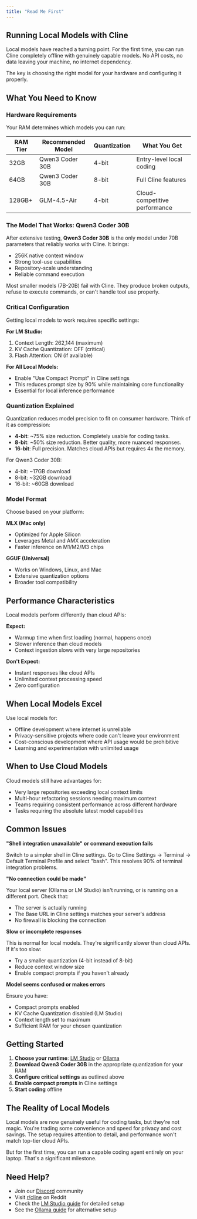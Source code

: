 ```yaml
---
title: "Read Me First"
---
```


## Running Local Models with Cline

Local models have reached a turning point. For the first time, you can run Cline completely offline with genuinely capable models. No API costs, no data leaving your machine, no internet dependency.

The key is choosing the right model for your hardware and configuring it properly.

## What You Need to Know

### Hardware Requirements

Your RAM determines which models you can run:

| RAM Tier | Recommended Model | Quantization | What You Get |
| --- | --- | --- | --- |
| 32GB | Qwen3 Coder 30B | 4-bit | Entry-level local coding |
| 64GB | Qwen3 Coder 30B | 8-bit | Full Cline features |
| 128GB+ | GLM-4.5-Air | 4-bit | Cloud-competitive performance |

### The Model That Works: Qwen3 Coder 30B

After extensive testing, **Qwen3 Coder 30B** is the only model under 70B parameters that reliably works with Cline. It brings:

- 256K native context window
- Strong tool-use capabilities
- Repository-scale understanding
- Reliable command execution

Most smaller models (7B-20B) fail with Cline. They produce broken outputs, refuse to execute commands, or can't handle tool use properly.

### Critical Configuration

Getting local models to work requires specific settings:

**For LM Studio:**
1. Context Length: 262,144 (maximum)
2. KV Cache Quantization: OFF (critical)
3. Flash Attention: ON (if available)

**For All Local Models:**
- Enable "Use Compact Prompt" in Cline settings
- This reduces prompt size by 90% while maintaining core functionality
- Essential for local inference performance

### Quantization Explained

Quantization reduces model precision to fit on consumer hardware. Think of it as compression:

- **4-bit**: ~75% size reduction. Completely usable for coding tasks.
- **8-bit**: ~50% size reduction. Better quality, more nuanced responses.
- **16-bit**: Full precision. Matches cloud APIs but requires 4x the memory.

For Qwen3 Coder 30B:
- 4-bit: ~17GB download
- 8-bit: ~32GB download
- 16-bit: ~60GB download

### Model Format

Choose based on your platform:

**MLX (Mac only)**
- Optimized for Apple Silicon
- Leverages Metal and AMX acceleration
- Faster inference on M1/M2/M3 chips

**GGUF (Universal)**
- Works on Windows, Linux, and Mac
- Extensive quantization options
- Broader tool compatibility

## Performance Characteristics

Local models perform differently than cloud APIs:

**Expect:**
- Warmup time when first loading (normal, happens once)
- Slower inference than cloud models
- Context ingestion slows with very large repositories

**Don't Expect:**
- Instant responses like cloud APIs
- Unlimited context processing speed
- Zero configuration

## When Local Models Excel

Use local models for:

- Offline development where internet is unreliable
- Privacy-sensitive projects where code can't leave your environment
- Cost-conscious development where API usage would be prohibitive
- Learning and experimentation with unlimited usage

## When to Use Cloud Models

Cloud models still have advantages for:

- Very large repositories exceeding local context limits
- Multi-hour refactoring sessions needing maximum context
- Teams requiring consistent performance across different hardware
- Tasks requiring the absolute latest model capabilities

## Common Issues

**"Shell integration unavailable" or command execution fails**

Switch to a simpler shell in Cline settings. Go to Cline Settings → Terminal → Default Terminal Profile and select "bash". This resolves 90% of terminal integration problems.

**"No connection could be made"**

Your local server (Ollama or LM Studio) isn't running, or is running on a different port. Check that:
- The server is actually running
- The Base URL in Cline settings matches your server's address
- No firewall is blocking the connection

**Slow or incomplete responses**

This is normal for local models. They're significantly slower than cloud APIs. If it's too slow:
- Try a smaller quantization (4-bit instead of 8-bit)
- Reduce context window size
- Enable compact prompts if you haven't already

**Model seems confused or makes errors**

Ensure you have:
- Compact prompts enabled
- KV Cache Quantization disabled (LM Studio)
- Context length set to maximum
- Sufficient RAM for your chosen quantization

## Getting Started

1. **Choose your runtime**: [LM Studio](/running-models-locally/lm-studio) or [Ollama](/running-models-locally/ollama)
2. **Download Qwen3 Coder 30B** in the appropriate quantization for your RAM
3. **Configure critical settings** as outlined above
4. **Enable compact prompts** in Cline settings
5. **Start coding** offline

## The Reality of Local Models

Local models are now genuinely useful for coding tasks, but they're not magic. You're trading some convenience and speed for privacy and cost savings. The setup requires attention to detail, and performance won't match top-tier cloud APIs.

But for the first time, you can run a capable coding agent entirely on your laptop. That's a significant milestone.

## Need Help?

- Join our [Discord](https://discord.gg/cline) community
- Visit [r/cline](https://www.reddit.com/r/CLine/) on Reddit
- Check the [LM Studio guide](/running-models-locally/lm-studio) for detailed setup
- See the [Ollama guide](/running-models-locally/ollama) for alternative setup
